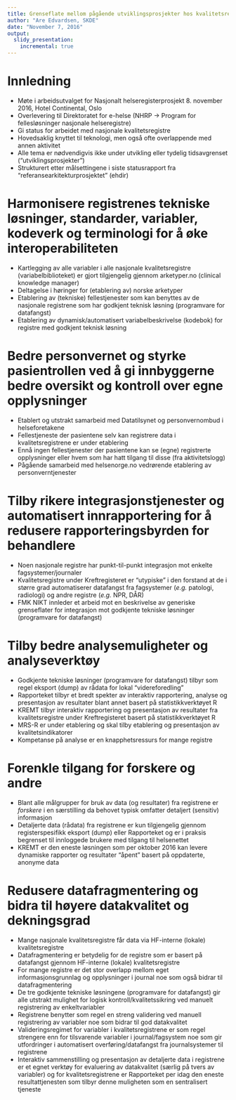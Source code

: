 ```yaml
---
title: Grenseflate mellom pågående utviklingsprosjekter hos kvalitetsregistrene, utvikling av plattform for helsedata og det nye programmet for fellesløsninger -- innspill fra SKDE
author: "Are Edvardsen, SKDE"
date: "November 7, 2016"
output:
  slidy_presentation:
    incremental: true
---
```


# Innledning

- Møte i arbeidsutvalget for Nasjonalt helseregisterprosjekt 8. november 2016, Hotel Continental, Oslo
- Overlevering til Direktoratet for e-helse (NHRP -> Program for fellesløsninger nasjonale helseregistre)
- Gi status for arbeidet med nasjonale kvalitetsregistre
- Hovedsaklig knyttet til teknologi, men også ofte overlappende med annen aktivitet
- Alle tema er nødvendigvis ikke under utvikling eller tydelig tidsavgrenset ("utviklingsprosjekter")
- Strukturert etter målsettingene i siste statusrapport fra "referansearkitekturprosjektet" (ehdir)


# Harmonisere registrenes tekniske løsninger, standarder, variabler, kodeverk og terminologi for å øke interoperabiliteten

- Kartlegging av alle variabler i alle nasjonale kvalitetsregistre (variabelbiblioteket) er gjort tilgjengelig gjennom arketyper.no (clinical knowledge manager)
- Deltagelse i høringer for (etablering av) norske arketyper
- Etablering av (tekniske) fellestjenester som kan benyttes av de nasjonale registrene som har godkjent teknisk løsning (programvare for datafangst)
- Etablering av dynamisk/automatisert variabelbeskrivelse (kodebok) for registre med godkjent teknisk løsning


# Bedre personvernet og styrke pasientrollen ved å gi innbyggerne bedre oversikt og kontroll over egne opplysninger

- Etablert og utstrakt samarbeid med Datatilsynet og personvernombud i helseforetakene
- Fellestjeneste der pasientene selv kan registrere data i kvalitetsregistrene er under etablering
- Ennå ingen fellestjenester der pasientene kan se (egne) registrerte opplysninger eller hvem som har hatt tilgang til disse (fra aktivitetslogg)
- Pågående samarbeid med helsenorge.no vedrørende etablering av personverntjenester


# Tilby rikere integrasjonstjenester og automatisert innrapportering for å redusere rapporteringsbyrden for behandlere

- Noen nasjonale registre har punkt-til-punkt integrasjon mot enkelte fagsystemer/journaler
- Kvalitetsregistre under Kreftregisteret er "utypiske" i den forstand at de i større grad automatiserer datafangst fra fagsystemer (_e.g._ patologi, radiologi) og andre registre (_e.g._ NPR, DÅR)
- FMK NIKT innleder et arbeid mot en beskrivelse av generiske grenseflater for integrasjon mot godkjente tekniske løsninger (programvare for datafangst)


# Tilby bedre analysemuligheter og analyseverktøy

- Godkjente tekniske løsninger (programvare for datafangst) tilbyr som regel eksport (dump) av rådata for lokal "videreforedling"
- Rapporteket tilbyr et bredt spekter av interaktiv rapportering, analyse og presentasjon av resultater blant annet basert på statistikkverktøyet R
- KREMT tilbyr interaktiv rapportering og presentasjon av resultater fra kvalitetsregistre under Kreftregisteret basert på statistikkverktøyet R
- MRS-R er under etablering og skal tilby etablering og presentasjon av kvalitetsindikatorer
- Kompetanse på analyse er en knapphetsressurs for mange registre


# Forenkle tilgang for forskere og andre

- Blant alle målgrupper for bruk av data (og resultater) fra registrene er *forskere* i en særstilling da behovet typisk omfatter detaljert (sensitiv) informasjon
- Detaljerte data (rådata) fra registrene er kun tilgjengelig gjennom registerspesifikk eksport (dump) eller Rapporteket og er i praksis begrenset til innloggede brukere med tilgang til helsenettet
- KREMT er den eneste løsningen som per oktober 2016 kan levere dynamiske rapporter og resultater "åpent" basert på oppdaterte, anonyme data


# Redusere datafragmentering og bidra til høyere datakvalitet og dekningsgrad

- Mange nasjonale kvalitetsregistre får data via HF-interne (lokale) kvalitetsregistre
- Datafragmentering er betydelig for de registre som er basert på datafangst gjennom HF-interne (lokale) kvalitetsregistre
- For mange registre er det stor overlapp mellom eget informasjonsgrunnlag og opplysninger i journal noe som også bidrar til datafragmentering
- De tre godkjente tekniske løsningene (programvare for datafangst) gir alle utstrakt mulighet for logisk kontroll/kvalitetssikring ved manuelt registrering av enkeltvariabler
- Registrene benytter som regel en streng validering ved manuell registrering av variabler noe som bidrar til god datakvalitet
- Valideringsregimet for variabler i kvalitetsregistrene er som regel strengere enn for tilsvarende variabler i journal/fagsystem noe som gir utfordringer i automatisert overføring/datafangst fra journalsystemer til registrene 
- Interaktiv sammenstilling og presentasjon av detaljerte data i registrene er et egnet verktøy for evaluering av datakvalitet (særlig på tvers av variabler) og for kvalitetsregistrene er Rapporteket per idag den eneste resultattjenesten som tilbyr denne muligheten som en sentralisert tjeneste

